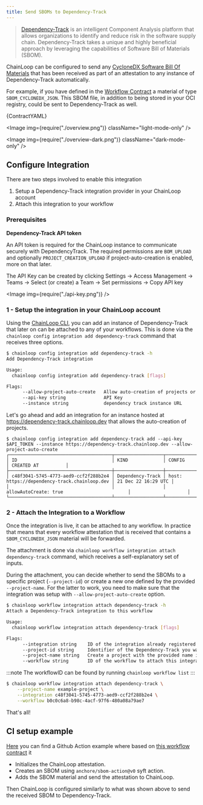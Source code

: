 ```yaml
---
title: Send SBOMs to Dependency-Track
---
```



> [Dependency-Track](https://github.com/DependencyTrack/dependency-track) is an intelligent Component Analysis platform that allows organizations to identify and reduce risk in the software supply chain.
> Dependency-Track takes a unique and highly beneficial approach by leveraging the capabilities of Software Bill of Materials (SBOM).

ChainLoop can be configured to send any [CycloneDX Software Bill Of Materials](https://cyclonedx.org/) that has been received as part of an attestation to any instance of Dependency-Track automatically.

For example, if you have defined in the [Workflow Contract](/reference/operator/contract#material-schema) a material of type `SBOM_CYCLONEDX_JSON`. This SBOM file, in addition to being stored in your OCI registry, could be sent to Dependency-Track as well.

<CodeBlock language="yaml" title="skynet.contract.yaml">
  {ContractYAML}
</CodeBlock>

<Image img={require("./overview.png")} className="light-mode-only" />

<Image img={require("./overview-dark.png")} className="dark-mode-only" />

## Configure Integration

There are two steps involved to enable this integration

1. Setup a Dependency-Track integration provider in your ChainLoop account
2. Attach this integration to your workflow

### Prerequisites

**Dependency-Track API token**

An API token is required for the ChainLoop instance to communicate securely with DependencyTrack. The required permissions are `BOM_UPLOAD` and optionally `PROJECT_CREATION_UPLOAD` if project-auto-creation is enabled, more on that later.

The API Key can be created by clicking Settings -> Access Management -> Teams -> Select (or create) a Team -> Set permissions -> Copy API key

<Image img={require("./api-key.png")} />

### 1 - Setup the integration in your ChainLoop account

Using the [ChainLoop CLI](/getting-started/installation), you can add an instance of Dependency-Track that later on can be attached to any of your workflows. This is done via the `chainloop config integration add dependency-track` command that receives three options.

```bash
$ chainloop config integration add dependency-track -h
Add Dependency-Track integration

Usage:
  chainloop config integration add dependency-track [flags]

Flags:
      --allow-project-auto-create   Allow auto-creation of projects or require to always specify an existing one
      --api-key string              API Key
      --instance string             dependency track instance URL
```

Let's go ahead and add an integration for an instance hosted at https://dependency-track.chainloop.dev that allows the auto-creation of projects.

```
$ chainloop config integration add dependency-track add --api-key $API_TOKEN --instance https://dependency-track.chainloop.dev --allow-project-auto-create
┌──────────────────────────────────────┬──────────────────┬──────────────────────────────────────────────┬─────────────────────┐
│ ID                                   │ KIND             │ CONFIG                                       │ CREATED AT          │
├──────────────────────────────────────┼──────────────────┼──────────────────────────────────────────────┼─────────────────────┤
│ c48f3041-5745-4773-aed9-ccf2f288b2e4 │ Dependency-Track │ host: https://dependency-track.chainloop.dev │ 21 Dec 22 16:29 UTC │
│                                      │                  │ allowAutoCreate: true                        │                     │
└──────────────────────────────────────┴──────────────────┴──────────────────────────────────────────────┴─────────────────────┘
```

### 2 - Attach the Integration to a Workflow

Once the integration is live, it can be attached to any workflow. In practice that means that every workflow attestation that is received that contains a `SBOM_CYCLONEDX_JSON` material will be forwarded.

The attachment is done via `chainloop workflow integration attach dependency-track` command, which receives a self-explanatory set of inputs.

During the attachment, you can decide whether to send the SBOMs to a specific project (`--project-id`) or create a new one defined by the provided `--project-name`. For the latter to work, you need to make sure that the integration was setup with `--allow-project-auto-create` option.

```bash
$ chainloop workflow integration attach dependency-track -h
Attach a Dependency-Track integration to this workflow

Usage:
  chainloop workflow integration attach dependency-track [flags]

Flags:
      --integration string    ID of the integration already registered in this organization
      --project-id string     Identifier of the Dependency-Track you want this integration to talk to
      --project-name string   Create a project with the provided name instead of using an existing one
      --workflow string       ID of the workflow to attach this integration
```

:::note
The workflowID can be found by running `chainloop workflow list`
:::

```bash
$ chainloop workflow integration attach dependency-track \
    --project-name example-project \
    --integration c48f3041-5745-4773-aed9-ccf2f288b2e4 \
    --workflow b0c0c6a8-b98c-4acf-97f6-480a08a79ae7
```

That's all!

## CI setup example

[Here](https://github.com/chainloop-dev/frontend/blob/main/.github/workflows/release.yaml) you can find a Github Action example where based on [this workflow contract](https://github.com/chainloop-dev/frontend/blob/main/.github/workflows/contracts/release.cue) it

- Initializes the ChainLoop attestation.
- Creates an SBOM using `anchore/sbom-action@v0` syft action.
- Adds the SBOM material and send the attestation to ChainLoop.

Then ChainLoop is configured similarly to what was shown above to send the received SBOM to Dependency-Track.
